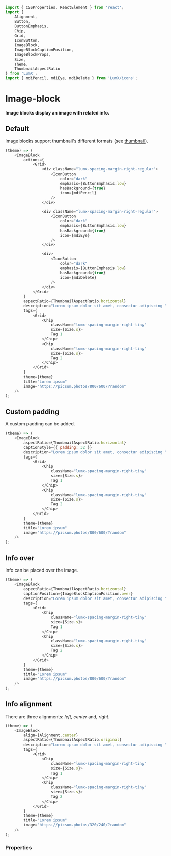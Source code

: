 ```javascript import
import { CSSProperties, ReactElement } from 'react';
import {
    Alignment,
    Button,
    ButtonEmphasis,
    Chip,
    Grid,
    IconButton,
    ImageBlock,
    ImageBlockCaptionPosition,
    ImageBlockProps,
    Size,
    Theme,
    ThumbnailAspectRatio
} from 'LumX';
import { mdiPencil, mdiEye, mdiDelete } from 'LumX/icons';

```

# Image-block

**Image blocks display an image with related info.**

## Default

Image blocks support thumbnail's different formats (see [thumbnail](/thumbnail)).

```javascript jsx withThemeSwitcher disableGrid
(theme) => (
    <ImageBlock
        actions={
            <Grid>
                <div className="lumx-spacing-margin-right-regular">
                    <IconButton
                        color="dark"
                        emphasis={ButtonEmphasis.low}
                        hasBackground={true}
                        icon={mdiPencil}
                    />
                </div>

                <div className="lumx-spacing-margin-right-regular">
                    <IconButton
                        color="dark"
                        emphasis={ButtonEmphasis.low}
                        hasBackground={true}
                        icon={mdiEye}
                    />
                </div>

                <div>
                    <IconButton
                        color="dark"
                        emphasis={ButtonEmphasis.low}
                        hasBackground={true}
                        icon={mdiDelete}
                    />
                </div>
            </Grid>
        }
        aspectRatio={ThumbnailAspectRatio.horizontal}
        description="Lorem ipsum dolor sit amet, consectur adipiscing "
        tags={
            <Grid>
                <Chip
                    className="lumx-spacing-margin-right-tiny"
                    size={Size.s}>
                    Tag 1
                </Chip>
                <Chip
                    className="lumx-spacing-margin-right-tiny"
                    size={Size.s}>
                    Tag 2
                </Chip>
            </Grid>
        }
        theme={theme}
        title="Lorem ipsum"
        image="https://picsum.photos/800/600/?random"
    />
);
```

## Custom padding

A custom padding can be added.

```javascript jsx withThemeSwitcher disableGrid
(theme) => (
    <ImageBlock
        aspectRatio={ThumbnailAspectRatio.horizontal}
        captionStyle={{ padding: 32 }}
        description="Lorem ipsum dolor sit amet, consectur adipiscing "
        tags={
            <Grid>
                <Chip
                    className="lumx-spacing-margin-right-tiny"
                    size={Size.s}>
                    Tag 1
                </Chip>
                <Chip
                    className="lumx-spacing-margin-right-tiny"
                    size={Size.s}>
                    Tag 2
                </Chip>
            </Grid>
        }
        theme={theme}
        title="Lorem ipsum"
        image="https://picsum.photos/800/600/?random"
    />
);
```

## Info over

Info can be placed over the image.

```javascript jsx withThemeSwitcher disableGrid
(theme) => (
    <ImageBlock
        aspectRatio={ThumbnailAspectRatio.horizontal}
        captionPosition={ImageBlockCaptionPosition.over}
        description="Lorem ipsum dolor sit amet, consectur adipiscing "
        tags={
            <Grid>
                <Chip
                    className="lumx-spacing-margin-right-tiny"
                    size={Size.s}>
                    Tag 1
                </Chip>
                <Chip
                    className="lumx-spacing-margin-right-tiny"
                    size={Size.s}>
                    Tag 2
                </Chip>
            </Grid>
        }
        theme={theme}
        title="Lorem ipsum"
        image="https://picsum.photos/800/600/?random"
    />
);
```

## Info alignment

There are three alignments: _left_, _center_ and, _right_.

```javascript jsx withThemeSwitcher disableGrid
(theme) => (
    <ImageBlock
        align={Alignment.center}
        aspectRatio={ThumbnailAspectRatio.original}
        description="Lorem ipsum dolor sit amet, consectur adipiscing "
        tags={
            <Grid>
                <Chip
                    className="lumx-spacing-margin-right-tiny"
                    size={Size.s}>
                    Tag 1
                </Chip>
                <Chip
                    className="lumx-spacing-margin-right-tiny"
                    size={Size.s}>
                    Tag 2
                </Chip>
            </Grid>
        }
        theme={theme}
        title="Lorem ipsum"
        image="https://picsum.photos/320/240/?random"
    />
);
```

### Properties

<PropTable component="ImageBlock" />
